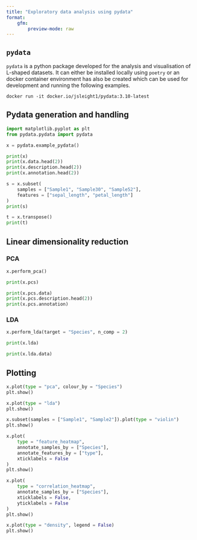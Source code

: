 ```yaml
---
title: "Exploratory data analysis using pydata"
format: 
    gfm:
        preview-mode: raw
---
```


## `pydata`

`pydata` is a python package developed for the analysis and visualisation of 
L-shaped datasets. It can either be installed locally using `poetry` or an 
docker container environment has also be created which can be used for 
development and running the following examples.

`docker run -it docker.io/jsleight1/pydata:3.10-latest`

## Pydata generation and handling

```python
import matplotlib.pyplot as plt
from pydata.pydata import pydata

x = pydata.example_pydata()

print(x)
print(x.data.head(2))
print(x.description.head(2))
print(x.annotation.head(2))

s = x.subset(
    samples = ["Sample1", "Sample30", "Sample52"], 
    features = ["sepal_length", "petal_length"]
)
print(s)

t = x.transpose()
print(t)

```

## Linear dimensionality reduction

### PCA
```python

x.perform_pca()

print(x.pcs)

print(x.pcs.data)
print(x.pcs.description.head(2))
print(x.pcs.annotation)
```

### LDA
```python

x.perform_lda(target = "Species", n_comp = 2)

print(x.lda)

print(x.lda.data)
```


## Plotting

```python
x.plot(type = "pca", colour_by = "Species")
plt.show()

x.plot(type = "lda")
plt.show()

x.subset(samples = ["Sample1", "Sample2"]).plot(type = "violin")
plt.show()

x.plot(
    type = "feature_heatmap", 
    annotate_samples_by = ["Species"], 
    annotate_features_by = ["type"], 
    xticklabels = False
)
plt.show()

x.plot(
    type = "correlation_heatmap", 
    annotate_samples_by = ["Species"], 
    xticklabels = False,
    yticklabels = False
)
plt.show()

x.plot(type = "density", legend = False)
plt.show()
```